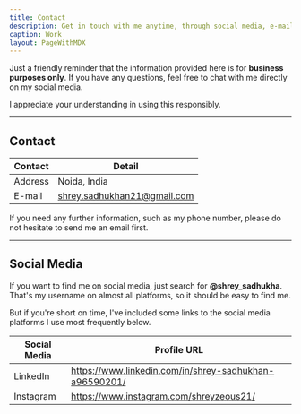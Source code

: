 ```yaml
---
title: Contact
description: Get in touch with me anytime, through social media, e-mail, or phone number.
caption: Work
layout: PageWithMDX
---
```


Just a friendly reminder that the information provided here is for **business purposes only**. If you have any questions, feel free to chat with me directly on my social media.

I appreciate your understanding in using this responsibly.

---

## Contact

| Contact | Detail                      |
| ------- | --------------------------- |
| Address | Noida, India                |
| E-mail  | shrey.sadhukhan21@gmail.com |

If you need any further information, such as my phone number, please do not hesitate to send me an email first.

---

## Social Media

If you want to find me on social media, just search for **@shrey_sadhukha**. That's my username on almost all platforms, so it should be easy to find me.

But if you're short on time, I've included some links to the social media platforms I use most frequently below.

| Social Media | Profile URL                                            |
| ------------ | ------------------------------------------------------ |
| LinkedIn     | https://www.linkedin.com/in/shrey-sadhukhan-a96590201/ |
| Instagram    | https://www.instagram.com/shreyzeous21/                |
